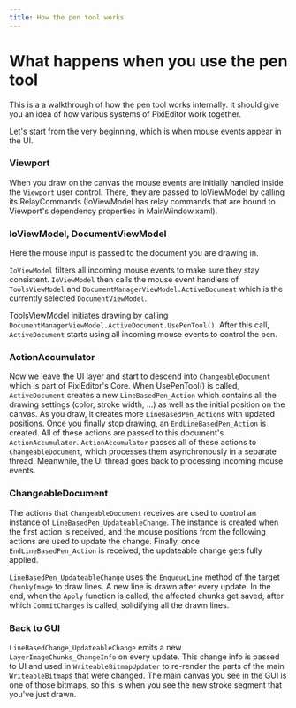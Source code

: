 ```yaml
---
title: How the pen tool works
---
```


# What happens when you use the pen tool

This is a a walkthrough of how the pen tool works internally. It should give you an idea of how various systems of PixiEditor work together.

Let's start from the very beginning, which is when mouse events appear in the UI.

### Viewport

When you draw on the canvas the mouse events are initially handled inside the `Viewport` user control. There, they are passed to IoViewModel by 
calling its RelayCommands (IoViewModel has relay commands that are bound to Viewport's dependency properties in MainWindow.xaml).

### IoViewModel, DocumentViewModel

Here the mouse input is passed to the document you are drawing in.

`IoViewModel` filters all incoming mouse events to make sure they stay consistent. `IoViewModel` then calls the mouse event handlers of `ToolsViewModel` and 
`DocumentManagerViewModel.ActiveDocument` which is the currently selected `DocumentViewModel`.

ToolsViewModel initiates drawing by calling `DocumentManagerViewModel.ActiveDocument.UsePenTool()`. After this call, `ActiveDocument` starts using all incoming 
mouse events to control the pen.

### ActionAccumulator

Now we leave the UI layer and start to descend into `ChangeableDocument` which is part of PixiEditor's Core. When UsePenTool() is called, `ActiveDocument` 
creates a new `LineBasedPen_Action` which contains all the drawing settings (color, stroke width, ...) as well as the initial position on the canvas. 
As you draw, it creates more `LineBasedPen_Action`s with updated positions. Once you finally stop drawing, an `EndLineBasedPen_Action` is created. 
All of these actions are passed to this document's  `ActionAccumulator`. `ActionAccumulator` passes all of these actions to `ChangeableDocument`, which 
processes them asynchronously in a separate thread. Meanwhile, the UI thread goes back to processing incoming mouse events.

### ChangeableDocument

The actions that `ChangeableDocument` receives are used to control an instance of `LineBasedPen_UpdateableChange`. The instance is created when the first 
action is received, and the mouse positions from the following actions are used to update the change. Finally, once `EndLineBasedPen_Action` is received, 
the updateable change gets fully applied.

`LineBasedPen_UpdateableChange` uses the `EnqueueLine` method of the target `ChunkyImage` to draw lines. A new line is drawn after every update. In the 
end, when the `Apply` function is called, the affected chunks get saved, after which `CommitChanges` is called, solidifying all the drawn lines.

### Back to GUI

`LineBasedChange_UpdateableChange` emits a new `LayerImageChunks_ChangeInfo` on every update. This change info is passed to UI and used in `WriteableBitmapUpdater` 
to re-render the parts of the main `WriteableBitmap`s that were changed. The main canvas you see in the GUI is one of those bitmaps, so this is when you see the 
new stroke segment that you've just drawn.